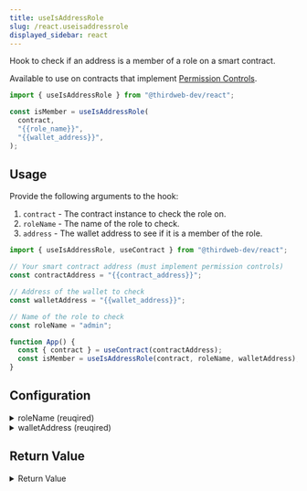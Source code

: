 ```yaml
---
title: useIsAddressRole
slug: /react.useisaddressrole
displayed_sidebar: react
---
```


Hook to check if an address is a member of a role on a smart contract.

Available to use on contracts that implement [Permission Controls](/solidity/extensions/permissions).

```jsx
import { useIsAddressRole } from "@thirdweb-dev/react";

const isMember = useIsAddressRole(
  contract,
  "{{role_name}}",
  "{{wallet_address}}",
);
```

## Usage

Provide the following arguments to the hook:

1. `contract` - The contract instance to check the role on.
2. `roleName` - The name of the role to check.
3. `address` - The wallet address to see if it is a member of the role.

```jsx
import { useIsAddressRole, useContract } from "@thirdweb-dev/react";

// Your smart contract address (must implement permission controls)
const contractAddress = "{{contract_address}}";

// Address of the wallet to check
const walletAddress = "{{wallet_address}}";

// Name of the role to check
const roleName = "admin";

function App() {
  const { contract } = useContract(contractAddress);
  const isMember = useIsAddressRole(contract, roleName, walletAddress);
}
```

## Configuration

<details>
  <summary>roleName (reuqired)</summary>
  <div>

### roleName (reuqired)

The name of the role to check.
Can be any custom role, or a built-in role, such as `admin`, `transfer`, `minter`, `pauser`, `lister`, `asset`, `unwrap`, or `factory`.

```jsx
import { useIsAddressRole, useContract } from "@thirdweb-dev/react";

// Your smart contract address (must implement permission controls)
const contractAddress = "{{contract_address}}";

// Address of the wallet to check
const walletAddress = "{{wallet_address}}";

// Name of the role to check
// highlight-next-line
const roleName = "admin";

function App() {
  const { contract } = useContract(contractAddress);
  // Address of the wallet to check
  const isMember = useIsAddressRole(
    contract,
    // highlight-next-line
    roleName,
    walletAddress,
  );
}
```

</div>
</details>

<details>
  <summary>walletAddress (reuqired)</summary>
  <div>

### walletAddress (reuqired)

The wallet address to check if it is a member of the role.

Use the [`useAddress`](/react/react.useaddress) hook to get the current wallet address.

```jsx
import { useIsAddressRole, useContract, useAddress } from "@thirdweb-dev/react";

// Your smart contract address (must implement permission controls)
const contractAddress = "{{contract_address}}";

// Name of the role to check
const roleName = "admin";

function App() {
  const { contract } = useContract(contractAddress);
  // Address of the wallet to check
  // highlight-next-line
  const address = useAddress();
  const isMember = useIsAddressRole(
    contract,
    roleName,
    // highlight-next-line
    address,
  );
}
```

</div>
</details>

## Return Value

<details>
  <summary>Return Value</summary>
  <div>

The hook's returns a boolean, indicating if the given address is a member of the role. `true` if it is, and `false` if it isn't.

```ts
boolean;
```

</div>
</details>
